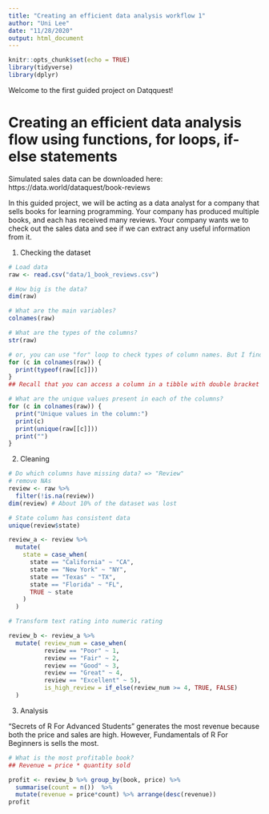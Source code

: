 ```yaml
---
title: "Creating an efficient data analysis workflow 1"
author: "Uni Lee"
date: "11/28/2020"
output: html_document
---
```


```r
knitr::opts_chunk$set(echo = TRUE)
library(tidyverse)
library(dplyr)
```

Welcome to the first guided project on Datqquest! 

# Creating an efficient data analysis flow using functions, for loops, if-else statements

Simulated sales data can be downloaded here: https://data.world/dataquest/book-reviews

In this guided project, we will be acting as a data analyst for a company that sells books for learning programming. Your company has produced multiple books, and each has received many reviews. Your company wants we to check out the sales data and see if we can extract any useful information from it. 

1. Checking the dataset

```r
# Load data
raw <- read.csv("data/1_book_reviews.csv")

# How big is the data?
dim(raw)

# What are the main variables? 
colnames(raw)

# What are the types of the columns?
str(raw)

# or, you can use "for" loop to check types of column names. But I find this unintuitive
for (c in colnames(raw)) {
  print(typeof(raw[[c]]))
}
## Recall that you can access a column in a tibble with double bracket syntax tibble_data[["column_name"]] where tibble_data is a tibble and column_name is a string with the column name. 

# What are the unique values present in each of the columns?
for (c in colnames(raw)) {
  print("Unique values in the column:")
  print(c)
  print(unique(raw[[c]]))
  print("")
}

```
2. Cleaning

```r
# Do which columns have missing data? => "Review"
# remove NAs
review <- raw %>% 
  filter(!is.na(review))
dim(review) # About 10% of the dataset was lost

# State column has consistent data
unique(review$state)

review_a <- review %>% 
  mutate(
    state = case_when(
      state == "California" ~ "CA",
      state == "New York" ~ "NY",
      state == "Texas" ~ "TX",
      state == "Florida" ~ "FL",
      TRUE ~ state
    )
  )

# Transform text rating into numeric rating

review_b <- review_a %>% 
  mutate( review_num = case_when(
          review == "Poor" ~ 1,
          review == "Fair" ~ 2,
          review == "Good" ~ 3,
          review == "Great" ~ 4,
          review == "Excellent" ~ 5),
          is_high_review = if_else(review_num >= 4, TRUE, FALSE)
  )

```

3. Analysis

"Secrets of R For Advanced Students" generates the most revenue because both the price and sales are high. However, Fundamentals of R For Beginners is sells the most. 

``` r
# What is the most profitable book?
## Revenue = price * quantity sold

profit <- review_b %>% group_by(book, price) %>% 
  summarise(count = n())  %>% 
  mutate(revenue = price*count) %>% arrange(desc(revenue))
profit

```

